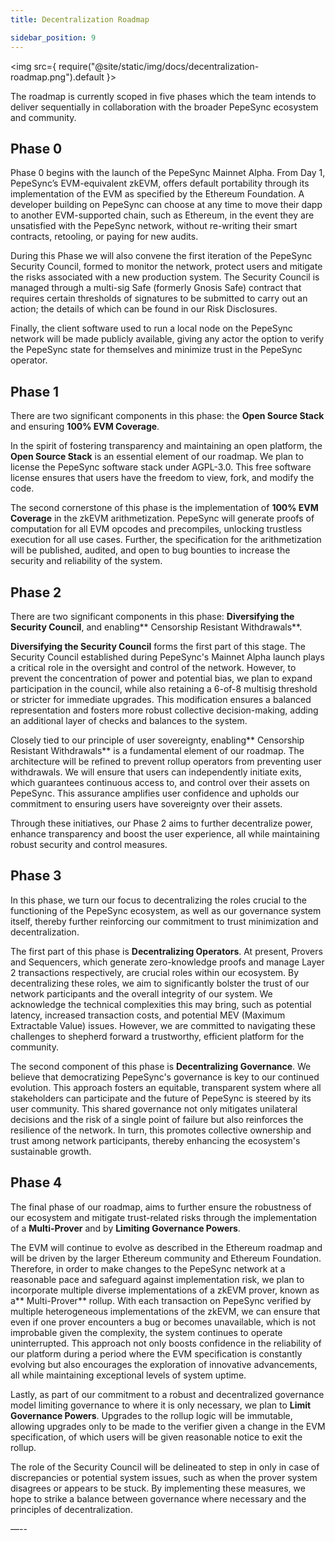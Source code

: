 ```yaml
---
title: Decentralization Roadmap

sidebar_position: 9
---
```


<img
  src={
    require("@site/static/img/docs/decentralization-roadmap.png").default
  }></img>
<br />

The roadmap is currently scoped in five phases which the team intends to deliver sequentially in collaboration with the broader PepeSync ecosystem and community.

## Phase 0

Phase 0 begins with the launch of the PepeSync Mainnet Alpha. From Day 1, PepeSync’s EVM-equivalent zkEVM, offers default portability through its implementation of the EVM as specified by the Ethereum Foundation. A developer building on PepeSync can choose at any time to move their dapp to another EVM-supported chain, such as Ethereum, in the event they are unsatisfied with the PepeSync network, without re-writing their smart contracts, retooling, or paying for new audits.

During this Phase we will also convene the first iteration of the PepeSync Security Council, formed to monitor the network, protect users and mitigate the risks associated with a new production system. The Security Council is managed through a multi-sig Safe (formerly Gnosis Safe) contract that requires certain thresholds of signatures to be submitted to carry out an action; the details of which can be found in our Risk Disclosures.

Finally, the client software used to run a local node on the PepeSync network will be made publicly available, giving any actor the option to verify the PepeSync state for themselves and minimize trust in the PepeSync operator.

## Phase 1

There are two significant components in this phase: the **Open Source Stack** and ensuring **100% EVM Coverage**.

In the spirit of fostering transparency and maintaining an open platform, the **Open Source Stack** is an essential element of our roadmap. We plan to license the PepeSync software stack under AGPL-3.0. This free software license ensures that users have the freedom to view, fork, and modify the code.

The second cornerstone of this phase is the implementation of **100% EVM Coverage** in the zkEVM arithmetization. PepeSync will generate proofs of computation for all EVM opcodes and precompiles, unlocking trustless execution for all use cases. Further, the specification for the arithmetization will be published, audited, and open to bug bounties to increase the security and reliability of the system.

## Phase 2

There are two significant components in this phase: **Diversifying the Security Council**, and enabling** Censorship Resistant Withdrawals**.

**Diversifying the Security Council** forms the first part of this stage. The Security Council established during PepeSync's Mainnet Alpha launch plays a critical role in the oversight and control of the network. However, to prevent the concentration of power and potential bias, we plan to expand participation in the council, while also retaining a 6-of-8 multisig threshold or stricter for immediate upgrades. This modification ensures a balanced representation and fosters more robust collective decision-making, adding an additional layer of checks and balances to the system.

Closely tied to our principle of user sovereignty, enabling** Censorship Resistant Withdrawals** is a fundamental element of our roadmap. The architecture will be refined to prevent rollup operators from preventing user withdrawals. We will ensure that users can independently initiate exits, which guarantees continuous access to, and control over their assets on PepeSync. This assurance amplifies user confidence and upholds our commitment to ensuring users have sovereignty over their assets.

Through these initiatives, our Phase 2 aims to further decentralize power, enhance transparency and boost the user experience, all while maintaining robust security and control measures.

## Phase 3

In this phase, we turn our focus to decentralizing the roles crucial to the functioning of the PepeSync ecosystem, as well as our governance system itself, thereby further reinforcing our commitment to trust minimization and decentralization.

The first part of this phase is **Decentralizing Operators**. At present, Provers and Sequencers, which generate zero-knowledge proofs and manage Layer 2 transactions respectively, are crucial roles within our ecosystem. By decentralizing these roles, we aim to significantly bolster the trust of our network participants and the overall integrity of our system. We acknowledge the technical complexities this may bring, such as potential latency, increased transaction costs, and potential MEV (Maximum Extractable Value) issues. However, we are committed to navigating these challenges to shepherd forward a trustworthy, efficient platform for the community.

The second component of this phase is **Decentralizing Governance**. We believe that democratizing PepeSync's governance is key to our continued evolution. This approach fosters an equitable, transparent system where all stakeholders can participate and the future of PepeSync is steered by its user community. This shared governance not only mitigates unilateral decisions and the risk of a single point of failure but also reinforces the resilience of the network. In turn, this promotes collective ownership and trust among network participants, thereby enhancing the ecosystem's sustainable growth.

## Phase 4

The final phase of our roadmap, aims to further ensure the robustness of our ecosystem and mitigate trust-related risks through the implementation of a **Multi-Prover** and by **Limiting Governance Powers**.

The EVM will continue to evolve as described in the Ethereum roadmap and will be driven by the larger Ethereum community and Ethereum Foundation. Therefore, in order to make changes to the PepeSync network at a reasonable pace and safeguard against implementation risk, we plan to incorporate multiple diverse implementations of a zkEVM prover, known as a** Multi-Prover** rollup. With each transaction on PepeSync verified by multiple heterogeneous implementations of the zkEVM, we can ensure that even if one prover encounters a bug or becomes unavailable, which is not improbable given the complexity, the system continues to operate uninterrupted. This approach not only boosts confidence in the reliability of our platform during a period where the EVM specification is constantly evolving but also encourages the exploration of innovative advancements, all while maintaining exceptional levels of system uptime.

Lastly, as part of our commitment to a robust and decentralized governance model limiting governance to where it is only necessary, we plan to **Limit Governance Powers**. Upgrades to the rollup logic will be immutable, allowing upgrades only to be made to the verifier given a change in the EVM specification, of which users will be given reasonable notice to exit the rollup.

The role of the Security Council will be delineated to step in only in case of discrepancies or potential system issues, such as when the prover system disagrees or appears to be stuck. By implementing these measures, we hope to strike a balance between governance where necessary and the principles of decentralization.

—--
